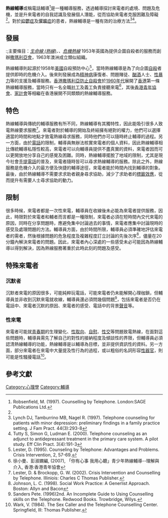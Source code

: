'''熱線輔導'''或稱電話輔導<ref name="aaa">Robsenfield, M. (1997). Counselling by Telephone. London:SAGE Publications Ltd.</ref>是一種輔導服務，透過輔導探討來電者的處境、問題及危機，並是升來電者的自我認識及發展個人潛能，從而協助來電者克服困難及障礙<ref name="aaa"></ref>。對於[[抑鬱症|抑鬱症]]及[[懼曠症|懼曠症]]的患者，熱線輔導是一種有效的治療方法<ref>Lynch DJ, Tamburrino MB, Nagel R. (1997). Telephone counseling for patients with minor depression: preliminary findings in a family practice setting. J Fam Pract. 44(3):293-8</ref><ref>Tutty S, Simon G, Ludman E. (2000). Telephone counseling as an adjunct to antidepressant treatment in the primary care system. A pilot study. Eff Clin Pract. 3(4):191-3</ref>。

==發展==
:;主要條目：''[[生命線_(熱線)|生命線 (熱線)]]''、''{{le|戒煙熱線|Quitline|-{zh-hk:戒煙熱線;zh-cn:戒菸专线;zh-tw:戒煙熱線;}-}}''、''[[危機熱線|危機熱線]]''
1953年英國為提供企圖自殺者的服務而創辦[[撒瑪利亞會|撒瑪利亞會]]，1963年澳洲成立類似組織{{le|生命線 (危機支援服務)|Lifeline (crisis support service)|生命線}}。

熱線輔導則起源於1958年[[美國|美國]]自殺預防中心<ref name="bbb">Lester, D. (1995). Counseling by Telephone: Advantages          and Problems. Crisis Intervention, 2, 57-69.</ref>，當時熱線輔導是為了向企圖[[自殺|自殺]]者提供即時的危機介入。後來則發展成為[[精神病|精神病]]康復者、問題賭徒、[[酗酒|酗酒]]人士、[[性暴力|性暴力]]等的支援及輔導服務。[[香港撒瑪利亞防止自殺會|香港撒瑪利亞防止自殺會]]於[[1960年代|1960年代]]展開了[[香港|香港]]第一條熱線輔導服務，當時只有一名全職[[社工|社工]]及義工負責接聽來電<ref name="ccc">徐小曼、彭淑嫻編, (2007), 「你有心事 我用心聽」青少年熱線輔導--理解與介入, 香港:香港青年協會</ref>，其後[[香港青年協會|香港青年協會]]、[[家計會|家計會]]等相繼在香港展開不同類類的熱線輔導服務。

==特色==
熱線輔導與傳統的輔導服務有所不同，熱線輔導有其獨特性，因此能吸引很多人致電熱線要求服務<ref name="ddd">Lester, D. & Brockopp, G. W. (2002). Crisis Intervention and Counselling by Telephone. Illiniois: Charles C Thomas Publisher.</ref>。來電者對於輔導的開始及終結擁有絕對的權力，他們可以選擇適當的時間和地點才致電熱線尋求服務，同時他們亦可以隨時終止輔導的過程。另一方面，由於[[電話|電話]]的限制，輔導員無辦法核實來電者的個人資料，因此熱線輔導相比傳統輔導私隱性較高，來電者可以向輔導員提供不盡真實的資料，來電者因而可以更開放地分享自己的感覺及困難。同時，熱線輔導擺脫了地域的限制，尤其是現今社會[[手提電話|手提電話]]的普及，來電者隨時皆可以尋求熱線輔導的服務。除此之外，熱線服務是危機介入的最方便及快捷的輔導途徑，來電者能於時間內找到輔導的對象。最後，由於熱線輔導不需要求求助者親身尋求協助，減少了求助者的[[標籤效應|標籤效應]]，從而提升有需要人士尋求協助的動力。

==限制==
很多時候，來電者都是一次性來電，輔導員在收線後未必能為來電者提供服務，因此，時限對於來電者和輔者而言都是一種限制，來電者必須在短時間內交代來電的原因，同時在分享問題時，應避免集中討論過去的事情，來電者應集中討論現時的感受及處理問題的方法。輔導員方面，由於時間所限，輔導員必須準確地評估來電者的需者，然後根據問題的危急程度及複雜程度訂立討論的先後次序<ref>Johnson, L. C. (1998). Social Work Practice: A Generlist Approach. Boston: Allyn and Bacon</ref>，儘量在20分鐘內解決來電者的問題。因此，來電者內心深處的一些感受未必可能因為熱線輔導以得到解決，因為熱線服務著重於此時此刻的問題及感受。

==特殊來電者==
===沉默者===
沉默者來電的原因很多，可能純粹玩電話，可能來電者仍未能解開心理枷鎖，但輔導員並非收到沉默來電就收線，輔導員還必須問幾個問題<ref>Sanders Pete. (1996)2nd. An Incomplete Guide to Using Counselling skills on the Telephone. Redwood Books. Trowbridge, Wilys.</ref>，包括來電者是否仍在電話中、來電者沉默的原因、來電者的感受、電話中的背景[[聲音|聲音]]等。

===性來電===
來電者可能就[[青春期|青春期]]的生理變化、[[性取向|性取向]]、[[自慰|自慰]]、[[性交|性交]]等問題致電熱線，在面對這些問題時，輔導員需先了解自己的對性的接納程度及傾談性的界限，但輔導員必須認清熱線輔導的功能，熱線輔導是以輔導為目標，並非提供資訊性的資料。另一方面，部分來電者在來電中大量提及性行為的過程，或以粗俗的名詞形容[[性器官|性器官]]，則可能是性騷擾電話<ref>Wark, V. (1984). The Sex Caller and the Telephone Counselling Center. Springfield, Ill: Thomas Publisher.</ref>。

==參考文獻==
<div class="references-small">
<references />
</div>

[[Category:心理學|Category:心理學]]
[[Category:輔導|Category:輔導]]